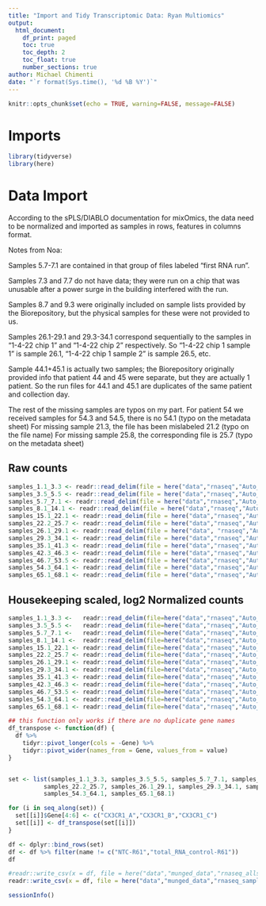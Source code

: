 ```yaml
---
title: "Import and Tidy Transcriptomic Data: Ryan Multiomics"
output: 
  html_document:
    df_print: paged
    toc: true
    toc_depth: 2
    toc_float: true
    number_sections: true
author: Michael Chimenti
date: "`r format(Sys.time(), '%d %B %Y')`"
---
```


```r
knitr::opts_chunk$set(echo = TRUE, warning=FALSE, message=FALSE)
```

# Imports

```r
library(tidyverse)
library(here)

```

# Data Import 

According to the sPLS/DIABLO documentation for mixOmics, the data need to be normalized and imported as samples in rows, features in columns format.  

Notes from Noa: 

Samples 5.7-7.1 are contained in that group of files labeled "first RNA run".

Samples 7.3 and 7.7 do not have data; they were run on a chip that was unusable after a power surge in the building interfered with the run. 

Samples 8.7 and 9.3 were originally included on sample lists provided by the Biorepository, but the physical samples for these were not provided to us.

Samples 26.1-29.1 and 29.3-34.1 correspond sequentially to the samples in "1-4-22 chip 1" and "1-4-22 chip 2" respectively. So "1-4-22 chip 1 sample 1" is sample 26.1, "1-4-22 chip 1 sample 2" is sample 26.5, etc.

Sample 44.1+45.1 is actually two samples; the Biorepository originally provided info that patient 44 and 45 were separate, but they are actually 1 patient. So the run files for 44.1 and 45.1 are duplicates of the same patient and collection day.

The rest of the missing samples are typos on my part. 
For patient 54 we received samples for 54.3 and 54.5, there is no 54.1 (typo on the metadata sheet)
For missing sample 21.3, the file has been mislabeled 21.2 (typo on the file name)
For missing sample 25.8, the corresponding file is 25.7 (typo on the metadata sheet)

## Raw counts 

```r
samples_1.1_3.3 <- readr::read_delim(file = here("data","rnaseq","Auto_user_GSS5PR-0221-38-RNA_samples_1.1-3.3_208.bcmatrix.xls"), delim = '\t')
samples_3.5_5.5 <- readr::read_delim(file = here("data","rnaseq","Auto_user_GSS5PR-0221-39-RNA_samples_3.5-5.5_209.bcmatrix.xls"), delim = '\t')
samples_5.7_7.1 <- readr::read_delim(file = here("data","rnaseq","Auto_user_GSS5PR-0221-28-RNA_samples_5.7-7.1_198.bcmatrix.xls"), delim = '\t')
samples_8.1_14.1 <- readr::read_delim(file = here("data","rnaseq","Auto_user_GSS5PR-0221-29-RNA_samples_8.1-14.1_199.bcmatrix.xls"), delim = '\t')
samples_15.1_22.1 <- readr::read_delim(file = here("data","rnaseq","Auto_user_GSS5PR-0221-30-RNA_samples_15.1-22.1_200.bcmatrix.xls"), delim = '\t')
samples_22.2_25.7 <- readr::read_delim(file = here("data","rnaseq","Auto_user_GSS5PR-0221-31-RNA_samples_22.2-25.7_201.bcmatrix.xls"), delim = '\t')
samples_26.1_29.1 <- readr::read_delim(file = here("data", "rnaseq","Auto_user_GSS5PR-0221-32-RNA_samples_26.1-29.1_202.bcmatrix.xls"), delim = '\t')
samples_29.3_34.1 <- readr::read_delim(file = here("data","rnaseq","Auto_user_GSS5PR-0221-33-RNA_samples_29.3-34.1_203.bcmatrix.xls"), delim= '\t')
samples_35.1_41.3 <- readr::read_delim(file = here("data","rnaseq","Auto_user_GSS5PR-0221-34-RNA_samples_35.1-41.3_204.bcmatrix.xls"), delim = '\t')
samples_42.3_46.3 <- readr::read_delim(file = here("data","rnaseq","Auto_user_GSS5PR-0221-35-RNA_samples_42.3-46.3_205.bcmatrix.xls"), delim = '\t')
samples_46.7_53.5 <- readr::read_delim(file = here("data","rnaseq","Auto_user_GSS5PR-0221-36-RNA_samples_46.7-53.5_206.bcmatrix.xls"), delim = '\t')
samples_54.3_64.1 <- readr::read_delim(file = here("data","rnaseq","Auto_user_GSS5PR-0221-37-RNA_samples_54.3-64.1_207.bcmatrix.xls"), delim = '\t')
samples_65.1_68.1 <- readr::read_delim(file = here("data","rnaseq","Auto_user_GSS5PR-0221-40-RNA_samples_65.1-68.1_w_extras_210.bcmatrix.xls"), delim = '\t')

```
## Housekeeping scaled, log2 Normalized counts 

```r
samples_1.1_3.3 <-   readr::read_delim(file=here("data","rnaseq","Auto_user_GSS5PR-0221-38-RNA_samples_1.1-3.3_208.mean_hk_scaled_log2_count.xls"), delim ='\t', col_select = c(1,3:10) )
samples_3.5_5.5 <-   readr::read_delim(file=here("data","rnaseq","Auto_user_GSS5PR-0221-39-RNA_samples_3.5-5.5_209.mean_hk_scaled_log2_count.xls"), delim = '\t', col_select = c(1,3:10))
samples_5.7_7.1 <-   readr::read_delim(file=here("data","rnaseq","Auto_user_GSS5PR-0221-28-RNA_samples_5.7-7.1_198.mean_hk_scaled_log2_count.xls"), delim = '\t', col_select = c(1,3:10))
samples_8.1_14.1 <-  readr::read_delim(file=here("data","rnaseq","Auto_user_GSS5PR-0221-29-RNA_samples_8.1-14.1_199.mean_hk_scaled_log2_count.xls"), delim = '\t', col_select = c(1,3:10))
samples_15.1_22.1 <- readr::read_delim(file=here("data","rnaseq","Auto_user_GSS5PR-0221-30-RNA_samples_15.1-22.1_200.mean_hk_scaled_log2_count.xls"), delim = '\t', col_select = c(1,3:10))
samples_22.2_25.7 <- readr::read_delim(file=here("data","rnaseq","Auto_user_GSS5PR-0221-31-RNA_samples_22.2-25.7_201.mean_hk_scaled_log2_count.xls"), delim = '\t', col_select = c(1,3:10))
samples_26.1_29.1 <- readr::read_delim(file=here("data","rnaseq","Auto_user_GSS5PR-0221-32-RNA_samples_26.1-29.1_202.mean_hk_scaled_log2_count.xls"), delim = '\t', col_select = c(1,3:10))
samples_29.3_34.1 <- readr::read_delim(file=here("data","rnaseq","Auto_user_GSS5PR-0221-33-RNA_samples_29.3-34.1_203.mean_hk_scaled_log2_count.xls"), delim= '\t', col_select = c(1,3:10))
samples_35.1_41.3 <- readr::read_delim(file=here("data","rnaseq","Auto_user_GSS5PR-0221-34-RNA_samples_35.1-41.3_204.mean_hk_scaled_log2_count.xls"), delim = '\t', col_select = c(1,3:10))
samples_42.3_46.3 <- readr::read_delim(file=here("data","rnaseq","Auto_user_GSS5PR-0221-35-RNA_samples_42.3-46.3_205.mean_hk_scaled_log2_count.xls"), delim = '\t', col_select = c(1,3:10))
samples_46.7_53.5 <- readr::read_delim(file=here("data","rnaseq","Auto_user_GSS5PR-0221-36-RNA_samples_46.7-53.5_206.mean_hk_scaled_log2_count.xls"), delim = '\t', col_select = c(1,3:10))
samples_54.3_64.1 <- readr::read_delim(file=here("data","rnaseq","Auto_user_GSS5PR-0221-37-RNA_samples_54.3-64.1_207.mean_hk_scaled_log2_count.xls"), delim = '\t', col_select = c(1,3:10))
samples_65.1_68.1 <- readr::read_delim(file=here("data","rnaseq","Auto_user_GSS5PR-0221-40-RNA_samples_65.1-68.1_w_extras_210.mean_hk_scaled_log2_count.xls"), delim = '\t', col_select = c(1,3:10))
```


```r

## this function only works if there are no duplicate gene names 
df_transpose <- function(df) {
  df %>%
    tidyr::pivot_longer(cols = -Gene) %>%
    tidyr::pivot_wider(names_from = Gene, values_from = value)
}


set <- list(samples_1.1_3.3, samples_3.5_5.5, samples_5.7_7.1, samples_8.1_14.1, samples_15.1_22.1, 
          samples_22.2_25.7, samples_26.1_29.1, samples_29.3_34.1, samples_35.1_41.3, samples_42.3_46.3, samples_46.7_53.5, 
          samples_54.3_64.1, samples_65.1_68.1)

for (i in seq_along(set)) {
  set[[i]]$Gene[4:6] <- c("CX3CR1_A","CX3CR1_B","CX3CR1_C")
  set[[i]] <- df_transpose(set[[i]])
}

df <- dplyr::bind_rows(set)
df <- df %>% filter(name != c("NTC-R61","total_RNA_control-R61"))
df

```


```r
#readr::write_csv(x = df, file = here("data","munged_data","rnaseq_allsamples_rawcounts.csv"))
readr::write_csv(x = df, file = here("data","munged_data","rnaseq_samples_in_rows_normalized.csv"))
```

```r
sessionInfo()
```


